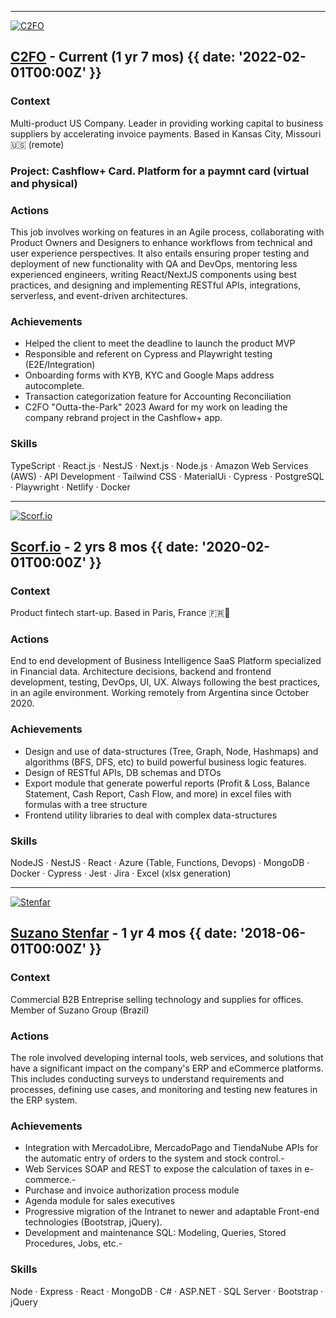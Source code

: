 
---

[![C2FO](@/images/c2fo-logo.svg 'C2FO Logo')](https://c2fo.com/)

## [C2FO](https://c2fo.com/) - Current (1 yr 7 mos) {{ date: '2022-02-01T00:00Z' }}

### <SparkleIcon /> Context

Multi-product US Company. Leader in providing working capital to business suppliers by accelerating invoice payments.
Based in Kansas City, Missouri 🇺🇸 (remote)

### <SparkleIcon /> Project: Cashflow+ Card. Platform for a paymnt card (virtual and physical)

### <SparkleIcon /> Actions

This job involves working on features in an Agile process, collaborating with Product Owners and Designers to enhance workflows from technical and user experience perspectives.
It also entails ensuring proper testing and deployment of new functionality with QA and DevOps, mentoring less experienced engineers, writing React/NextJS components using best practices,
and designing and implementing RESTful APIs, integrations, serverless, and event-driven architectures.

### <SparkleIcon /> Achievements

- Helped the client to meet the deadline to launch the product MVP
- Responsible and referent on Cypress and Playwright testing (E2E/Integration)
- Onboarding forms with KYB, KYC and Google Maps address autocomplete.
- Transaction categorization feature for Accounting Reconciliation
- C2FO "Outta-the-Park" 2023 Award for my work on leading the company rebrand project in the Cashflow+ app.

### <SparkleIcon /> Skills

TypeScript · React.js · NestJS · Next.js · Node.js · Amazon Web Services (AWS) · API Development · Tailwind CSS · MaterialUi · Cypress · PostgreSQL · Playwright · Netlify · Docker

---

[![Scorf.io](@/images/scorf-logo.png 'Scorf.io Logo')](https://scorf.io/)

## [Scorf.io](https://scorf.io/) - 2 yrs 8 mos {{ date: '2020-02-01T00:00Z' }}

### <SparkleIcon /> Context

Product fintech start-up. Based in Paris, France 🇫🇷🗼

### <SparkleIcon /> Actions

End to end development of Business Intelligence SaaS Platform specialized in Financial data.
Architecture decisions, backend and frontend development, testing, DevOps, UI, UX.
Always following the best practices, in an agile environment.
Working remotely from Argentina since October 2020.

### <SparkleIcon /> Achievements

- Design and use of data-structures (Tree, Graph, Node, Hashmaps) and algorithms (BFS, DFS, etc) to build powerful business logic features.
- Design of RESTful APIs, DB schemas and DTOs
- Export module that generate powerful reports (Profit & Loss, Balance Statement, Cash Report, Cash Flow, and more) in excel files with formulas with a tree structure
- Frontend utility libraries to deal with complex data-structures

### <SparkleIcon /> Skills

NodeJS · NestJS · React · Azure (Table, Functions, Devops) · MongoDB · Docker · Cypress · Jest · Jira · Excel (xlsx generation)

---

[![Stenfar](@/images/stenfar-logo.png 'Stenfar Logo')](https://www.stenfar.com.ar/)
![]()

## [Suzano Stenfar](https://www.stenfar.com.ar/) - 1 yr 4 mos {{ date: '2018-06-01T00:00Z' }}

### <SparkleIcon /> Context

Commercial B2B Entreprise selling technology and supplies for offices. Member of Suzano Group (Brazil)

### <SparkleIcon /> Actions

The role involved developing internal tools, web services, and solutions that have a significant impact on the company's ERP and eCommerce platforms. This includes conducting surveys to understand requirements and processes, defining use cases, and monitoring and testing new features in the ERP system.

### <SparkleIcon /> Achievements

- Integration with MercadoLibre, MercadoPago and TiendaNube APIs for the automatic entry of orders to the system and stock control.-
- Web Services SOAP and REST to expose the calculation of taxes in e-commerce.-
- Purchase and invoice authorization process module
- Agenda module for sales executives
- Progressive migration of the Intranet to newer and adaptable Front-end technologies (Bootstrap, jQuery).
- Development and maintenance SQL: Modeling, Queries, Stored Procedures, Jobs, etc.-

### <SparkleIcon /> Skills

Node · Express · React · MongoDB · C# · ASP.NET · SQL Server · Bootstrap · jQuery
